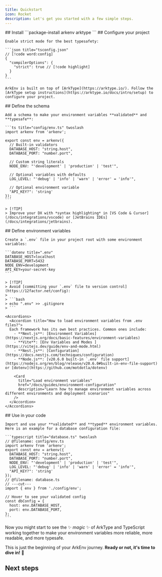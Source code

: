 ```yaml
---
title: Quickstart
icon: Rocket
description: Let's get you started with a few simple steps.
---
```


<Steps>
  <Step>
    ## Install
    ```package-install
    arkenv arktype
    ```
  </Step>

  <Step>
    ## Configure your project

    Enable strict mode for the best typesafety:

    ```json title="tsconfig.json"
    // [!code word:config]
    {
      "compilerOptions": {
        "strict": true // [!code highlight]
      }
    }
    ```
    
    ArkEnv is built on top of [ArkType](https://arktype.io/). Follow the [ArkType setup instructions](https://arktype.io/docs/intro/setup) to configure your project.
  </Step>

  <Step>
    ## Define the schema

    Add a schema to make your environment variables **validated** and **typesafe**:

    ```ts title="config/env.ts" twoslash
    import arkenv from 'arkenv';

    export const env = arkenv({
      // Built-in validators
      DATABASE_HOST: "string.host",
      DATABASE_PORT: "number.port",
      
      // Custom string literals
      NODE_ENV: "'development' | 'production' | 'test'",
      
      // Optional variables with defaults
      LOG_LEVEL: "'debug' | 'info' | 'warn' | 'error' = 'info'",
      
      // Optional environment variable
      "API_KEY?": 'string'
    });
    ```

    > [!TIP]
    > Improve your DX with *syntax highlighting* in [VS Code & Cursor](/docs/integrations/vscode) or [JetBrains IDEs](/docs/integrations/jetbrains).
  </Step>

  <Step>
    ## Define environment variables

    Create a `.env` file in your project root with some environment variables:

    ```dotenv title=".env"
    DATABASE_HOST=localhost
    DATABASE_PORT=5432
    NODE_ENV=development
    API_KEY=your-secret-key
    ```

    > [!TIP]
    > Avoid [committing your `.env` file to version control](https://12factor.net/config):
    >
    > ```bash
    > echo ".env" >> .gitignore
    > ```

    <Accordions>
      <Accordion title="How to load environment variables from .env files?">
      Each framework has its own best practices. Common ones include:
        - **Next.js**: [Environment Variables](https://nextjs.org/docs/basic-features/environment-variables)
        - **Vite**: [Env Variables and Modes ](https://vitejs.dev/guide/env-and-mode.html)
        - **Nest.js**: [Configuration](https://docs.nestjs.com/techniques/configuration)
        - **Node.js**: [v20.6.0 built-in `.env` file support](https://nodejs.org/en/blog/release/v20.6.0#built-in-env-file-support) or [dotenv](https://github.com/motdotla/dotenv)
  
        <Card
          title="Load environment variables"
          href="/docs/guides/environment-configuration"
          description="Learn how to manage environment variables across different environments and deployment scenarios"
        />
      </Accordion>
    </Accordions>
  </Step>

  <Step>
    ## Use in your code

    Import and use your **validated** and **typed** environment variables. Here is an example for a database configuration file:

    ```typescript title="database.ts" twoslash
    // @filename: config/env.ts
    import arkenv from 'arkenv';
    export const env = arkenv({
      DATABASE_HOST: "string.host",
      DATABASE_PORT: "number.port",
      NODE_ENV: "'development' | 'production' | 'test'",
      LOG_LEVEL: "'debug' | 'info' | 'warn' | 'error' = 'info'",
      "API_KEY?": 'string'
    });
    // @filename: database.ts
    // ---cut---
    import { env } from './config/env';

    // Hover to see your validated config
    const dbConfig = {
      host: env.DATABASE_HOST,
      port: env.DATABASE_PORT,
    };
    ```
  </Step>
</Steps>

Now you might start to see the :sparkles: _magic_ :sparkles: of ArkType and TypeScript working together to make your environment variables more reliable, more readable, and more typesafe.

This is just the beginning of your ArkEnv journey. **Ready or not, it's time to dive in!** 🌊

## Next steps

<Cards>
  <Card 
    title="Integrate with VS Code & Cursor" 
    href="/docs/integrations/vscode" 
    description="Get syntax highlighting and enhanced developer experience with the ArkType VS Code extension"
  />
  <Card 
    title="Load environment variables" 
    href="/docs/guides/environment-configuration" 
    description="Learn how to manage environment variables across different environments and deployment scenarios"
  />
  <Card 
    title="Examples" 
    href="/docs/examples#examples"
    description="See examples of ArkEnv in action"
  />
</Cards>
